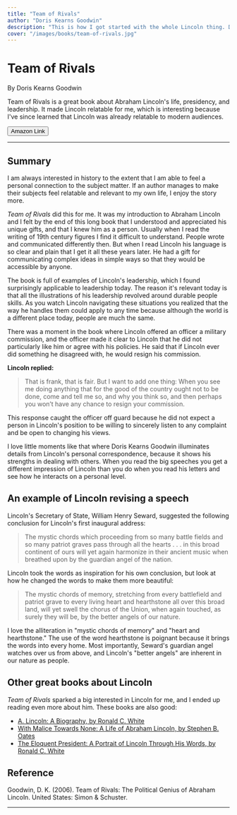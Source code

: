 ```yaml
---
title: "Team of Rivals"
author: "Doris Kearns Goodwin"
description: "This is how I got started with the whole Lincoln thing. Dangerous book."
cover: "/images/books/team-of-rivals.jpg"
---
```


# Team of Rivals

By Doris Kearns Goodwin

<p className="large">
  Team of Rivals is a great book about Abraham Lincoln's life, presidency, and
  leadership. It made Lincoln relatable for me, which is interesting because
  I've since learned that Lincoln was already relatable to modern audiences.
</p>

<Button href="https://www.amazon.com/Team-Rivals-Political-Abraham-Lincoln/dp/0743270754">
  <Icon icon="external" className="w-5 mr-2" />
  Amazon Link
</Button>

---

## Summary

I am always interested in history to the extent that I am able to feel a personal connection to the subject matter. If an author manages to make their subjects feel relatable and relevant to my own life, I enjoy the story more.

_Team of Rivals_ did this for me. It was my introduction to Abraham Lincoln and I felt by the end of this long book that I understood and appreciated his unique gifts, and that I knew him as a person. Usually when I read the writing of 19th century figures I find it difficult to understand. People wrote and communicated differently then. But when I read Lincoln his language is so clear and plain that I get it all these years later. He had a gift for communicating complex ideas in simple ways so that they would be accessible by anyone.

The book is full of examples of Lincoln's leadership, which I found surprisingly applicable to leadership today. The reason it's relevant today is that all the illustrations of his leadership revolved around durable people skills. As you watch Lincoln navigating these situations you realized that the way he handles them could apply to any time because although the world is a different place today, people are much the same.

There was a moment in the book where Lincoln offered an officer a military commission, and the officer made it clear to Lincoln that he did not particularly like him or agree with his policies. He said that if Lincoln ever did something he disagreed with, he would resign his commission.

**Lincoln replied:**

> That is frank, that is fair. But I want to add one thing: When you see me doing anything that for the good of the country ought not to be done, come and tell me so, and why you think so, and then perhaps you won’t have any chance to resign your commission.

This response caught the officer off guard because he did not expect a person in Lincoln's position to be willing to sincerely listen to any complaint and be open to changing his views.

I love little moments like that where Doris Kearns Goodwin illuminates details from Lincoln's personal correspondence, because it shows his strengths in dealing with others. When you read the big speeches you get a different impression of Lincoln than you do when you read his letters and see how he interacts on a personal level.

## An example of Lincoln revising a speech

Lincoln's Secretary of State, William Henry Seward, suggested the following conclusion for Lincoln's first inaugural address:

> The mystic chords which proceeding from so many battle fields and so many patriot graves pass through all the hearts . . . in this broad continent of ours will yet again harmonize in their ancient music when breathed upon by the guardian angel of the nation.

Lincoln took the words as inspiration for his own conclusion, but look at how he changed the words to make them more beautiful:

> The mystic chords of memory, stretching from every battlefield and patriot grave to every living heart and hearthstone all over this broad land, will yet swell the chorus of the Union, when again touched, as surely they will be, by the better angels of our nature.

I love the alliteration in "mystic chords of memory" and "heart and hearthstone." The use of the word hearthstone is poignant because it brings the words into every home. Most importantly, Seward's guardian angel watches over us from above, and Lincoln's "better angels" are inherent in our nature as people.

## Other great books about Lincoln

_Team of Rivals_ sparked a big interested in Lincoln for me, and I ended up reading even more about him. These books are also good:

- [A. Lincoln: A Biography, by Ronald C. White](https://www.amazon.com/Lincoln-Biography-Ronald-C-White/dp/0812975707/)
- [With Malice Towards None: A Life of Abraham Lincoln, by Stephen B. Oates](https://www.amazon.com/Malice-Toward-None-Abraham-Lincoln/dp/0060924713/)
- [The Eloquent President: A Portrait of Lincoln Through His Words, by Ronald C. White](https://www.amazon.com/Eloquent-President-Portrait-Lincoln-Through/dp/1400061199/)

<HrSection />

## Reference

Goodwin, D. K. (2006). Team of Rivals: The Political Genius of Abraham Lincoln. United States: Simon & Schuster.

---
